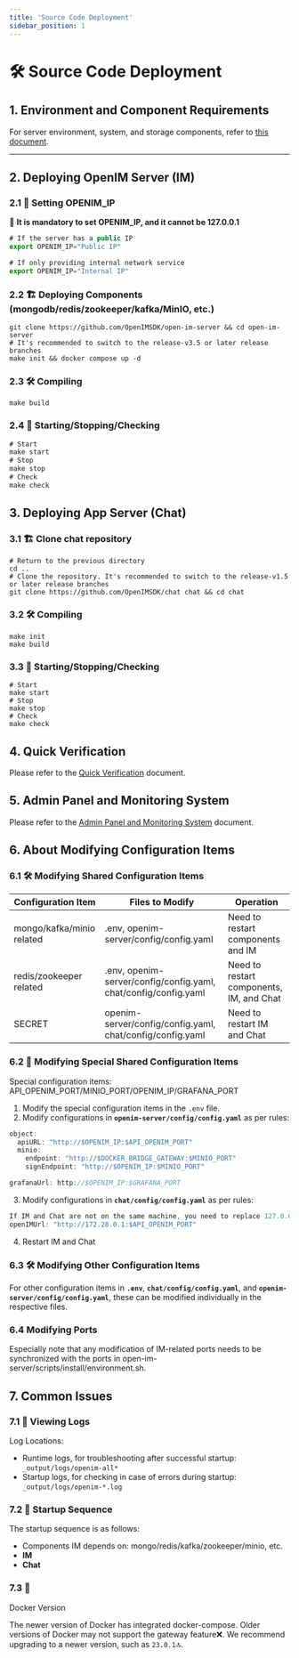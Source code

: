 ```yaml
---
title: 'Source Code Deployment'
sidebar_position: 1
---
```


# 🛠 Source Code Deployment

## 1. Environment and Component Requirements
For server environment, system, and storage components, refer to [this document](./env-comp).

---

## 2. Deploying OpenIM Server (IM)

### 2.1 📡 Setting OPENIM_IP

🔔 **It is mandatory to set OPENIM_IP, and it cannot be 127.0.0.1**

```jsx
# If the server has a public IP
export OPENIM_IP="Public IP"

# If only providing internal network service
export OPENIM_IP="Internal IP"
```


### 2.2 🏗️ Deploying Components (mongodb/redis/zookeeper/kafka/MinIO, etc.)

```
git clone https://github.com/OpenIMSDK/open-im-server && cd open-im-server
# It's recommended to switch to the release-v3.5 or later release branches
make init && docker compose up -d
```

### 2.3 🛠️ Compiling

```
make build
```

### 2.4 🚀 Starting/Stopping/Checking

```jsx
# Start
make start
# Stop
make stop
# Check
make check
```

## 3. Deploying App Server (Chat)

### 3.1 🏗️ Clone chat repository

```
# Return to the previous directory
cd ..
# Clone the repository. It's recommended to switch to the release-v1.5 or later release branches
git clone https://github.com/OpenIMSDK/chat chat && cd chat
```

### 3.2 🛠️ Compiling

```
make init
make build
```

### 3.3 🚀 Starting/Stopping/Checking

```
# Start
make start
# Stop
make stop
# Check
make check
```

## 4. Quick Verification

Please refer to the [Quick Verification](./quickTestServer) document.

## 5. Admin Panel and Monitoring System

Please refer to the [Admin Panel and Monitoring System](./admin) document.

## 6. About Modifying Configuration Items

### 6.1 🛠️ Modifying Shared Configuration Items

| Configuration Item | Files to Modify | Operation |
| --- | --- | --- |
| mongo/kafka/minio related | .env, openim-server/config/config.yaml | Need to restart components and IM |
| redis/zookeeper related | .env, openim-server/config/config.yaml, chat/config/config.yaml | Need to restart components, IM, and Chat |
| SECRET | openim-server/config/config.yaml, chat/config/config.yaml | Need to restart IM and Chat |

### 6.2 🔄 Modifying Special Shared Configuration Items

Special configuration items: API_OPENIM_PORT/MINIO_PORT/OPENIM_IP/GRAFANA_PORT

1. Modify the special configuration items in the `.env` file.
2. Modify configurations in **`openim-server/config/config.yaml`** as per rules:

```jsx
object:
  apiURL: "http://$OPENIM_IP:$API_OPENIM_PORT"
  minio:
    endpoint: "http://$DOCKER_BRIDGE_GATEWAY:$MINIO_PORT"
    signEndpoint: "http://$OPENIM_IP:$MINIO_PORT"

grafanaUrl: http://$OPENIM_IP:$GRAFANA_PORT
```

3. Modify configurations in **`chat/config/config.yaml`** as per rules:

```jsx
If IM and Chat are not on the same machine, you need to replace 127.0.0.1 with the IP address of the machine where IM is located
openIMUrl: "http://172.28.0.1:$API_OPENIM_PORT"
```

4. Restart IM and Chat

### 6.3 🛠️ Modifying Other Configuration Items

For other configuration items in **`.env`**, **`chat/config/config.yaml`**, and **`openim-server/config/config.yaml`**, these can be modified individually in the respective files.

### 6.4 Modifying Ports
Especially note that any modification of IM-related ports needs to be synchronized with the ports in open-im-server/scripts/install/environment.sh.

## 7. Common Issues

### 7.1 📜 Viewing Logs

Log Locations:

- Runtime logs, for troubleshooting after successful startup: `_output/logs/openim-all*`
- Startup logs, for checking in case of errors during startup: `_output/logs/openim-*.log`

### 7.2 🚀 Startup Sequence

The startup sequence is as follows:

- Components IM depends on: mongo/redis/kafka/zookeeper/minio, etc.
- **IM**
- **Chat**

### 7.3 🐳

 Docker Version

The newer version of Docker has integrated docker-compose. Older versions of Docker may not support the gateway feature❌. We recommend upgrading to a newer version, such as `23.0.1`🔝.

